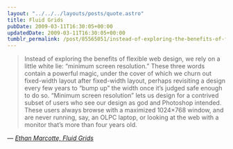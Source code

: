 ```yaml
---
layout: "../../../layouts/posts/quote.astro"
title: Fluid Grids
pubDate: 2009-03-11T16:30:05+00:00
updatedDate: 2009-03-11T16:30:05+00:00
tumblr_permalink: /post/85565051/instead-of-exploring-the-benefits-of-flexible-web
---
```


> Instead of exploring the benefits of flexible web design, we rely on a little white lie: “minimum screen resolution.” These three words contain a powerful magic, under the cover of which we churn out fixed-width layout after fixed-width layout, perhaps revisiting a design every few years to “bump up” the width once it’s judged safe enough to do so. “Minimum screen resolution” lets us design for a contrived subset of users who see our design as god and Photoshop intended. These users always browse with a maximized 1024×768 window, and are never running, say, an OLPC laptop, or looking at the web with a monitor that’s more than four years old.

— <cite>[Ethan Marcotte, _Fluid Grids_](https://alistapart.com/article/fluidgrids/)</cite>
